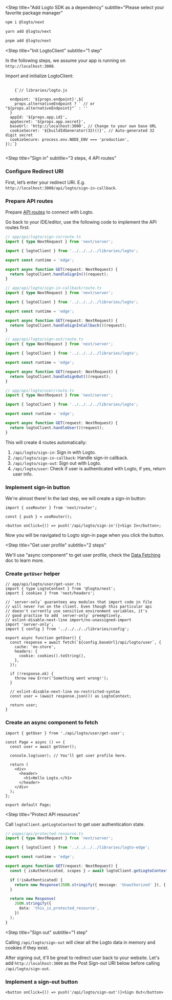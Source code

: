 
<Steps>

<Step
  title="Add Logto SDK as a dependency"
  subtitle="Please select your favorite package manager"
>
<Tabs>
<TabItem value="npm" label="npm">

```bash
npm i @logto/next
```

</TabItem>
<TabItem value="yarn" label="Yarn">

```bash
yarn add @logto/next
```

</TabItem>
<TabItem value="pnpm" label="pnpm">

```bash
pnpm add @logto/next
```

</TabItem>
</Tabs>
</Step>

<Step
  title="Init LogtoClient"
  subtitle="1 step"
>

<InlineNotification>
  In the following steps, we assume your app is running on <code>http://localhost:3000</code>.
</InlineNotification>

Import and initialize LogtoClient:

<pre>
  <code className="language-ts">
    {`// libraries/logto.js

  endpoint: '${props.endpoint}',${
    props.alternativeEndpoint ? ` // or "${props.alternativeEndpoint}"` : ''
  }
  appId: '${props.app.id}',
  appSecret: '${props.app.secret}',
  baseUrl: 'http://localhost:3000', // Change to your own base URL
  cookieSecret: '${buildIdGenerator(32)()}', // Auto-generated 32 digit secret
  cookieSecure: process.env.NODE_ENV === 'production',
});`}
  </code>
</pre>

</Step>

<Step
  title="Sign in"
  subtitle="3 steps, 4 API routes"
>

### Configure Redirect URI

First, let’s enter your redirect URI. E.g. `http://localhost:3000/api/logto/sign-in-callback`.

<UriInputField name="redirectUris" />

### Prepare API routes

Prepare [API routes](https://nextjs.org/docs/api-routes/introduction) to connect with Logto.

Go back to your IDE/editor, use the following code to implement the API routes first:

```ts
// app/api/logto/sign-in/route.ts
import { type NextRequest } from 'next/server';

import { logtoClient } from '../../../../libraries/logto';

export const runtime = 'edge';

export async function GET(request: NextRequest) {
  return logtoClient.handleSignIn()(request);
}
```

```ts
// app/api/logto/sign-in-callback/route.ts
import { type NextRequest } from 'next/server';

import { logtoClient } from '../../../../libraries/logto';

export const runtime = 'edge';

export async function GET(request: NextRequest) {
  return logtoClient.handleSignInCallback()(request);
}
```

```ts
// app/api/logto/sign-out/route.ts
import { type NextRequest } from 'next/server';

import { logtoClient } from '../../../../libraries/logto';

export const runtime = 'edge';

export async function GET(request: NextRequest) {
  return logtoClient.handleSignOut()(request);
}
```

```ts
// app/api/logto/user/route.ts
import { type NextRequest } from 'next/server';

import { logtoClient } from '../../../../libraries/logto';

export const runtime = 'edge';

export async function GET(request: NextRequest) {
  return logtoClient.handleUser()(request);
}
```

This will create 4 routes automatically:

1. `/api/logto/sign-in`: Sign in with Logto.
2. `/api/logto/sign-in-callback`: Handle sign-in callback.
3. `/api/logto/sign-out`: Sign out with Logto.
4. `/api/logto/user`: Check if user is authenticated with Logto, if yes, return user info.

### Implement sign-in button

We're almost there! In the last step, we will create a sign-in button:

```tsx
import { useRouter } from 'next/router';

const { push } = useRouter();

<button onClick={() => push('/api/logto/sign-in')}>Sign In</button>;
```

Now you will be navigated to Logto sign-in page when you click the button.

</Step>

<Step
  title="Get user profile"
  subtitle="2 steps"
>

We'll use "async component" to get user profile, check the [Data Fetching](https://nextjs.org/docs/app/building-your-application/data-fetching) doc to learn more.

### Create `getUser` helper

```tsx
// app/api/logto/user/get-user.ts
import { type LogtoContext } from '@logto/next';
import { cookies } from 'next/headers';

// `server-only` guarantees any modules that import code in file
// will never run on the client. Even though this particular api
// doesn't currently use sensitive environment variables, it's
// good practise to add `server-only` preemptively.
// eslint-disable-next-line import/no-unassigned-import
import 'server-only';
import { config } from '../../../../libraries/config';

export async function getUser() {
  const response = await fetch(`${config.baseUrl}/api/logto/user`, {
    cache: 'no-store',
    headers: {
      cookie: cookies().toString(),
    },
  });

  if (!response.ok) {
    throw new Error('Something went wrong!');
  }

  // eslint-disable-next-line no-restricted-syntax
  const user = (await response.json()) as LogtoContext;

  return user;
}
```

### Create an async component to fetch

```tsx
import { getUser } from './api/logto/user/get-user';

const Page = async () => {
  const user = await getUser();

  console.log(user); // You'll get user profile here.

  return (
    <div>
      <header>
        <h1>Hello Logto.</h1>
      </header>
    </div>
  );
};

export default Page;
```

</Step>

<Step
  title="Protect API resources"
>

Call `logtoClient.getLogtoContext` to get user authentication state.

```ts
// pages/api/protected-resource.ts
import { type NextRequest } from 'next/server';

import { logtoClient } from '../../../../libraries/logto-edge';

export const runtime = 'edge';

export async function GET(request: NextRequest) {
  const { isAuthenticated, scopes } = await logtoClient.getLogtoContext(request);

  if (!isAuthenticated) {
    return new Response(JSON.stringify({ message: 'Unauthorized' }), { status: 401 });
  }

  return new Response(
    JSON.stringify({
      data: 'this_is_protected_resource',
    })
  );
}
```

</Step>

<Step
  title="Sign out"
  subtitle="1 step"
>

Calling `/api/logto/sign-out` will clear all the Logto data in memory and cookies if they exist.

After signing out, it'll be great to redirect user back to your website. Let's add `http://localhost:3000` as the Post Sign-out URI below before calling `/api/logto/sign-out`.

<UriInputField name="postLogoutRedirectUris" />

### Implement a sign-out button

```tsx
<button onClick={() => push('/api/logto/sign-out')}>Sign Out</button>
```

</Step>

</Steps>

